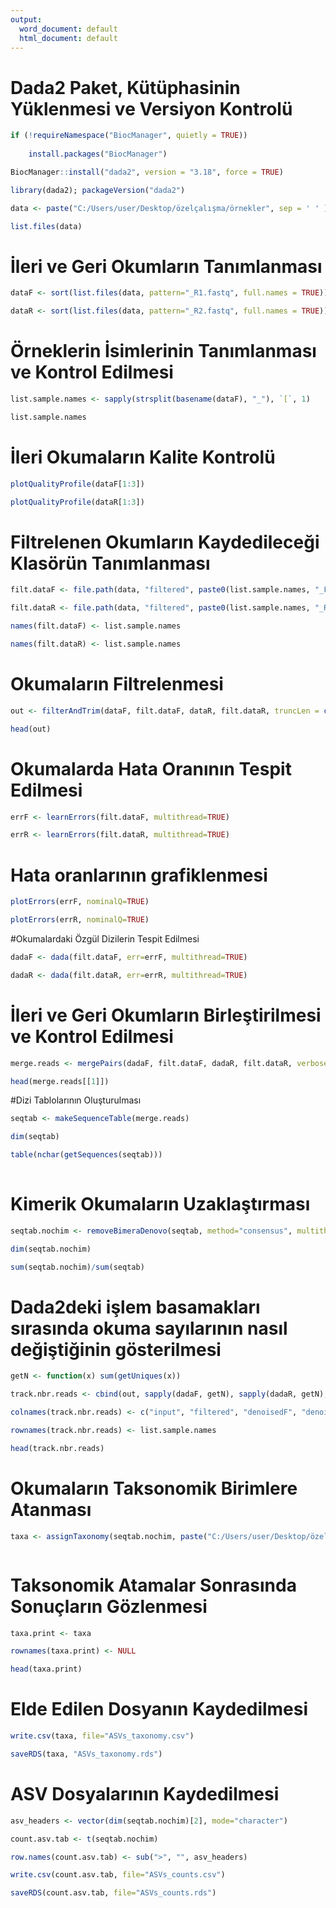 ```yaml
---
output:
  word_document: default
  html_document: default
---
```


# Dada2 Paket, Kütüphasinin Yüklenmesi ve Versiyon Kontrolü

```r
if (!requireNamespace("BiocManager", quietly = TRUE))
  
    install.packages("BiocManager")

BiocManager::install("dada2", version = "3.18", force = TRUE)

```

```r

library(dada2); packageVersion("dada2")

```

```r

data <- paste("C:/Users/user/Desktop/özelçalışma/örnekler", sep = ' ' )

list.files(data)

```

# İleri ve Geri Okumların Tanımlanması

```r

dataF <- sort(list.files(data, pattern="_R1.fastq", full.names = TRUE))

dataR <- sort(list.files(data, pattern="_R2.fastq", full.names = TRUE))

```

# Örneklerin İsimlerinin Tanımlanması ve Kontrol Edilmesi

```r

list.sample.names <- sapply(strsplit(basename(dataF), "_"), `[`, 1)

list.sample.names

```

# İleri Okumaların Kalite Kontrolü

```r

plotQualityProfile(dataF[1:3])

plotQualityProfile(dataR[1:3])

```

# Filtrelenen Okumların Kaydedileceği Klasörün Tanımlanması

```r

filt.dataF <- file.path(data, "filtered", paste0(list.sample.names, "_F_filt.fastq.gz"))

filt.dataR <- file.path(data, "filtered", paste0(list.sample.names, "_R_filt.fastq.gz"))	

```

```r

names(filt.dataF) <- list.sample.names

names(filt.dataR) <- list.sample.names

```

# Okumaların Filtrelenmesi

```r
out <- filterAndTrim(dataF, filt.dataF, dataR, filt.dataR, truncLen = c(290,275), maxN = 0, maxEE = c(2,2), truncQ = 2, rm.phix = TRUE, compress = TRUE, multithread = FALSE)
```

```r

head(out)

```

# Okumalarda Hata Oranının Tespit Edilmesi

```r

errF <- learnErrors(filt.dataF, multithread=TRUE)

errR <- learnErrors(filt.dataR, multithread=TRUE)

```

# Hata oranlarının grafiklenmesi

```r

plotErrors(errF, nominalQ=TRUE)

plotErrors(errR, nominalQ=TRUE)

```

#Okumalardaki Özgül Dizilerin Tespit Edilmesi

```r

dadaF <- dada(filt.dataF, err=errF, multithread=TRUE)

dadaR <- dada(filt.dataR, err=errR, multithread=TRUE)


```

# İleri ve Geri Okumların Birleştirilmesi ve Kontrol Edilmesi

```r

merge.reads <- mergePairs(dadaF, filt.dataF, dadaR, filt.dataR, verbose=TRUE)

head(merge.reads[[1]])
```

#Dizi Tablolarının Oluşturulması

```r

seqtab <- makeSequenceTable(merge.reads)

dim(seqtab)

table(nchar(getSequences(seqtab)))
      

```

# Kimerik Okumaların Uzaklaştırması

```r

seqtab.nochim <- removeBimeraDenovo(seqtab, method="consensus", multithread=TRUE, verbose=TRUE)

```

```r

dim(seqtab.nochim)

```

```r

sum(seqtab.nochim)/sum(seqtab)

```

# Dada2deki işlem basamakları sırasında okuma sayılarının nasıl değiştiğinin gösterilmesi

```r

getN <- function(x) sum(getUniques(x))

track.nbr.reads <- cbind(out, sapply(dadaF, getN), sapply(dadaR, getN), sapply(merge.reads, getN), rowSums(seqtab.nochim))

colnames(track.nbr.reads) <- c("input", "filtered", "denoisedF", "denoisedR", "merged", "nonchim")

rownames(track.nbr.reads) <- list.sample.names

head(track.nbr.reads)


```

# Okumaların Taksonomik Birimlere Atanması

```r
taxa <- assignTaxonomy(seqtab.nochim, paste("C:/Users/user/Desktop/özelçalışma/RefSeq-RDP16S_v3_May2018.fa", sep=''), multithread=TRUE)



```

# Taksonomik Atamalar Sonrasında Sonuçların Gözlenmesi

```r

taxa.print <- taxa 

rownames(taxa.print) <- NULL

head(taxa.print)

```

# Elde Edilen Dosyanın Kaydedilmesi

```r

write.csv(taxa, file="ASVs_taxonomy.csv")

saveRDS(taxa, "ASVs_taxonomy.rds")

```

# ASV Dosyalarının Kaydedilmesi

```r

asv_headers <- vector(dim(seqtab.nochim)[2], mode="character")

count.asv.tab <- t(seqtab.nochim)

row.names(count.asv.tab) <- sub(">", "", asv_headers)

write.csv(count.asv.tab, file="ASVs_counts.csv")

saveRDS(count.asv.tab, file="ASVs_counts.rds")

```





